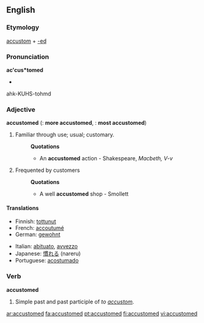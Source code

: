 ==English==

===Etymology===
[[accustom]] + [[-ed]]

===Pronunciation===
'''ac'cus*tomed'''
*{{audio|En-ca-accustomed.ogg|Audio (CA)}}
ahk-KUHS-tohmd

===Adjective===
'''accustomed'''  ({{compar}}: '''more accustomed''', {{superl}}: '''most accustomed''')

# Familiar through use; usual; customary.
#:'''Quotations'''
#:*An '''accustomed''' action - Shakespeare, ''Macbeth, V-v''
# {{obsolete}} Frequented by customers
#:'''Quotations'''
#:*A well '''accustomed''' shop - Smollett

====Translations====
{{trans-top|familiar}}
*Finnish: [[tottunut]]
*French: [[accoutumé]]
*German: [[gewohnt]]
{{trans-mid}}
*Italian: [[abituato]], [[avvezzo]]
*Japanese: [[慣れる]] (nareru)
*Portuguese: [[acostumado]] {{m}}
{{trans-bottom}}

===Verb===
'''accustomed'''

# Simple past and past participle of ''to [[accustom]]''.

[[ar:accustomed]]
[[fa:accustomed]]
[[pt:accustomed]]
[[fi:accustomed]]
[[vi:accustomed]]